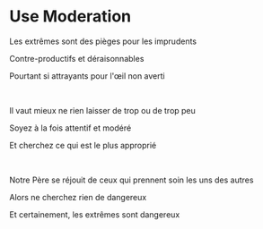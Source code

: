 # Use Moderation

Les extrêmes sont des pièges pour les imprudents

Contre-productifs et déraisonnables

Pourtant si attrayants pour l'œil non averti

<p></p>

<br />

Il vaut mieux ne rien laisser de trop ou de trop peu

Soyez à la fois attentif et modéré

Et cherchez ce qui est le plus approprié

<p></p>

<br />

Notre Père se réjouit de ceux qui prennent soin les uns des autres

Alors ne cherchez rien de dangereux

Et certainement, les extrêmes sont dangereux

<p></p>